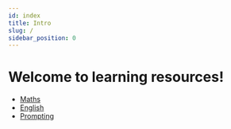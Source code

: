 ```yaml
---
id: index
title: Intro
slug: /
sidebar_position: 0
---
```


# Welcome to learning resources!

- [Maths](./category/Maths/)
- [English](./category/English/)
- [Prompting](./category/Prompting/)